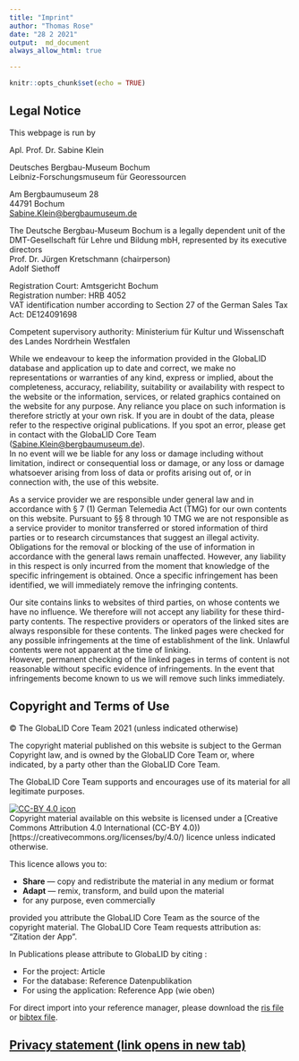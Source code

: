 ```yaml
---
title: "Imprint"
author: "Thomas Rose"
date: "28 2 2021"
output:  md_document
always_allow_html: true

---
```


```r
knitr::opts_chunk$set(echo = TRUE)

```

## Legal Notice 

This webpage is run by 

Apl. Prof. Dr. Sabine Klein

Deutsches Bergbau-Museum Bochum  
Leibniz-Forschungsmuseum für Georessourcen

Am Bergbaumuseum 28  
44791 Bochum  
[Sabine.Klein@bergbaumuseum.de](mailto: Sabine.Klein@bergbaumuseum.de)  

The Deutsche Bergbau-Museum Bochum is a legally dependent unit of the DMT-Gesellschaft für Lehre und Bildung mbH, represented by its executive directors  
Prof. Dr. Jürgen Kretschmann (chairperson)  
Adolf Siethoff   

Registration Court: Amtsgericht Bochum  
Registration number: HRB 4052  
VAT identification number according to Section 27 of the German Sales Tax Act: DE124091698

Competent supervisory authority: Ministerium für Kultur und Wissenschaft des Landes Nordrhein Westfalen  

While we endeavour to keep the information provided in the GlobaLID database and application up to date and correct, we make no representations or warranties of any kind, express or implied, about the completeness, accuracy, reliability, suitability or availability with respect to the website or the information, services, or related graphics contained on the website for any purpose. Any reliance you place on such information is therefore strictly at your own risk. If you are in doubt of the data, please refer to the respective original publications. If you spot an error, please get in contact with the GlobaLID Core Team ([Sabine.Klein@bergbaumuseum.de](mailto: Sabine.Klein@bergbaumuseum.de)).  
In no event will we be liable for any loss or damage including without limitation, indirect or consequential loss or damage, or any loss or damage whatsoever arising from loss of data or profits arising out of, or in connection with, the use of this website.  

As a service provider we are responsible under general law and in accordance with § 7 (1) German Telemedia Act (TMG) for our own contents on this website. Pursuant to §§ 8 through 10 TMG we are not responsible as a service provider to monitor transferred or stored information of third parties or to research circumstances that suggest an illegal activity.  
Obligations for the removal or blocking of the use of information in accordance with the general laws remain unaffected. However, any liability in this respect is only incurred from the moment that knowledge of the specific infringement is obtained. Once a specific infringement has been identified, we will immediately remove the infringing contents.

Our site contains links to websites of third parties, on whose contents we have no influence. We therefore will not accept any liability for these third-party contents. The respective providers or operators of the linked sites are always responsible for these contents. The linked pages were checked for any possible infringements at the time of establishment of the link. Unlawful contents were not apparent at the time of linking.  
However, permanent checking of the linked pages in terms of content is not reasonable without specific evidence of infringements. In the event that infringements become known to us we will remove such links immediately.

## Copyright and Terms of Use

© The GlobaLID Core Team 2021 (unless indicated otherwise)

The copyright material published on this website is subject to the German Copyright law, and is owned by the GlobaLID Core Team or, where indicated, by a party other than the GlobaLID Core Team.

The GlobaLID Core Team supports and encourages use of its material for all legitimate purposes.

[![CC-BY 4.0 icon](https://i.creativecommons.org/l/by/4.0/88x31.png)](http://creativecommons.org/licenses/by/4.0/)  
Copyright material available on this website is licensed under a [Creative Commons Attribution 4.0 International (CC-BY 4.0))[https://creativecommons.org/licenses/by/4.0/) licence unless indicated otherwise.

This licence allows you to:

* **Share** — copy and redistribute the material in any medium or format
* **Adapt** — remix, transform, and build upon the material
* for any purpose, even commercially

provided you attribute the GlobaLID Core Team as the source of the copyright material. The GlobaLID Core Team requests attribution as:  
"Zitation der App". 

In Publications please attribute to GlobaLID by citing : 

* For the project: Article
* For the database: Reference Datenpublikation 
* For using the application: Reference App (wie oben)

For direct import into your reference manager, please download the [ris file](Link) or [bibtex file](Link).

## [Privacy statement (link opens in new tab)](https://dse.cortina-consult.com/privacy/6140aab59b531)